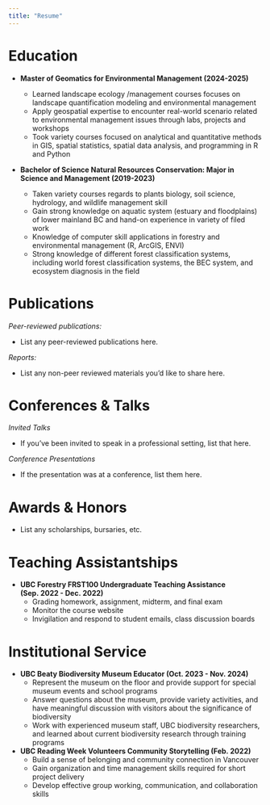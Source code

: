 ```yaml
---
title: "Resume"
---
```


# Education

-   **Master of Geomatics for Environmental Management (2024-2025)**

    -   Learned landscape ecology /management courses focuses on landscape quantification modeling and environmental management
    -   Apply geospatial expertise to encounter real-world scenario related to environmental management issues through labs, projects and workshops
    -   Took variety courses focused on analytical and quantitative methods in GIS, spatial statistics, spatial data analysis, and programming in R and Python

-   **Bachelor of Science Natural Resources Conservation: Major in Science and Management (2019-2023)**

    -   Taken variety courses regards to plants biology, soil science, hydrology, and wildlife management skill
    -   Gain strong knowledge on aquatic system (estuary and floodplains) of lower mainland BC and hand-on experience in variety of filed work
    -   Knowledge of computer skill applications in forestry and environmental management (R, ArcGIS, ENVI)
    -   Strong knowledge of different forest classification systems, including world forest classification systems, the BEC system, and ecosystem diagnosis in the field

# Publications

*Peer-reviewed publications:*

-   List any peer-reviewed publications here.

*Reports:*

-   List any non-peer reviewed materials you'd like to share here.

# Conferences & Talks

*Invited Talks*

-   If you've been invited to speak in a professional setting, list that here.

*Conference Presentations*

-   If the presentation was at a conference, list them here.

# Awards & Honors

-   List any scholarships, bursaries, etc.

# Teaching Assistantships

-   **UBC Forestry FRST100 Undergraduate Teaching Assistance (Sep. 2022 - Dec. 2022)**
    -   Grading homework, assignment, midterm, and final exam
    -   Monitor the course website
    -   Invigilation and respond to student emails, class discussion boards

# Institutional Service

-   **UBC Beaty Biodiversity Museum Educator (Oct. 2023 - Nov. 2024)**
    -   Represent the museum on the floor and provide support for special museum events and school programs
    -   Answer questions about the museum, provide variety activities, and have meaningful discussion with visitors about the significance of biodiversity
    -   Work with experienced museum staff, UBC biodiversity researchers, and learned about current biodiversity research through training programs
-   **UBC Reading Week Volunteers Community Storytelling (Feb. 2022)**
    -   Build a sense of belonging and community connection in Vancouver
    -   Gain organization and time management skills required for short project delivery
    -   Develop effective group working, communication, and collaboration skills
